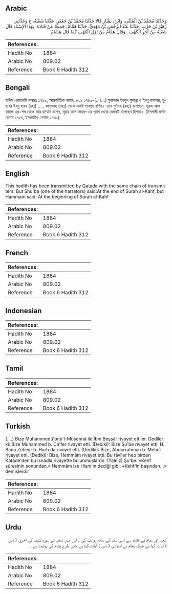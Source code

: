 ## Arabic


<div dir="rtl" lang="ar" style={{fontSize:'larger',backgroundColor:'#f8f9fa',padding:20}}>
وَحَدَّثَنَا مُحَمَّدُ بْنُ الْمُثَنَّى، وَابْنُ، بَشَّارٍ قَالاَ حَدَّثَنَا مُحَمَّدُ بْنُ جَعْفَرٍ، حَدَّثَنَا شُعْبَةُ، ح وَحَدَّثَنِي زُهَيْرُ بْنُ حَرْبٍ، حَدَّثَنَا عَبْدُ الرَّحْمَنِ بْنُ مَهْدِيٍّ، حَدَّثَنَا هَمَّامٌ، جَمِيعًا عَنْ قَتَادَةَ، بِهَذَا الإِسْنَادِ قَالَ شُعْبَةُ مِنْ آخِرِ الْكَهْفِ ‏.‏ وَقَالَ هَمَّامٌ مِنْ أَوَّلِ الْكَهْفِ كَمَا قَالَ هِشَامٌ
</div>
<div style={{backgroundColor:'#f8f9fa',padding:20, marginBottom: 10}}><table> <thead> <tr> <th>References:</th> <th></th> </tr> </thead> <tbody><tr><td>Hadith No</td><td>1884</td></tr><tr><td>Arabic No</td><td>809.02</td></tr><tr><td>Reference</td><td>Book 6 Hadith 312</td></tr></tbody></table></div>

## Bengali


<div dir="ltr" lang="bn" style={{fontSize:'larger',backgroundColor:'#f8f9fa',padding:20}}>
হাদিস একাডেমি নাম্বারঃ ১৭৬৯, আন্তর্জাতিক নাম্বারঃ ৮০৯ ১৭৬৯-(.../...) মুহাম্মাদ ইবনুল মুসান্না ও ইবনু বাশশার, যুহায়র ইবনু হারব (রহঃ) ..... কাতাদাহ (রহঃ) থেকে একই সানাদে বর্ণিত। তবে শু'বাহ (রহঃ) বলেছেন, সূরাহ আল কাহফ এর শেষ থেকে আর হাম্মাম বলেন, সূরাহ আল কাহফ-এর প্রথম থেকে যেমনটি বলেছেন হিশাম। (ইসলামী ফাউন্ডেশন ১৭৫৪, ইসলামীক সেন্টার ১৭৬১)
</div>
<div style={{backgroundColor:'#f8f9fa',padding:20, marginBottom: 10}}><table> <thead> <tr> <th>References:</th> <th></th> </tr> </thead> <tbody><tr><td>Hadith No</td><td>1884</td></tr><tr><td>Arabic No</td><td>809.02</td></tr><tr><td>Reference</td><td>Book 6 Hadith 312</td></tr></tbody></table></div>

## English


<div dir="ltr" lang="en" style={{fontSize:'larger',backgroundColor:'#f8f9fa',padding:20}}>
This hadith has been transmitted by Qatada with the same chain of transmitters. But Shu'ba (one of the narrators) said:At the end of Surah al-Kahf, but Hammam said: At the beginning of Surah al-Kahf
</div>
<div style={{backgroundColor:'#f8f9fa',padding:20, marginBottom: 10}}><table> <thead> <tr> <th>References:</th> <th></th> </tr> </thead> <tbody><tr><td>Hadith No</td><td>1884</td></tr><tr><td>Arabic No</td><td>809.02</td></tr><tr><td>Reference</td><td>Book 6 Hadith 312</td></tr></tbody></table></div>

## French


<div dir="ltr" lang="fr" style={{fontSize:'larger',backgroundColor:'#f8f9fa',padding:20}}>

</div>
<div style={{backgroundColor:'#f8f9fa',padding:20, marginBottom: 10}}><table> <thead> <tr> <th>References:</th> <th></th> </tr> </thead> <tbody><tr><td>Hadith No</td><td>1884</td></tr><tr><td>Arabic No</td><td>809.02</td></tr><tr><td>Reference</td><td>Book 6 Hadith 312</td></tr></tbody></table></div>

## Indonesian


<div dir="ltr" lang="id" style={{fontSize:'larger',backgroundColor:'#f8f9fa',padding:20}}>

</div>
<div style={{backgroundColor:'#f8f9fa',padding:20, marginBottom: 10}}><table> <thead> <tr> <th>References:</th> <th></th> </tr> </thead> <tbody><tr><td>Hadith No</td><td>1884</td></tr><tr><td>Arabic No</td><td>809.02</td></tr><tr><td>Reference</td><td>Book 6 Hadith 312</td></tr></tbody></table></div>

## Tamil


<div dir="ltr" lang="ta" style={{fontSize:'larger',backgroundColor:'#f8f9fa',padding:20}}>

</div>
<div style={{backgroundColor:'#f8f9fa',padding:20, marginBottom: 10}}><table> <thead> <tr> <th>References:</th> <th></th> </tr> </thead> <tbody><tr><td>Hadith No</td><td>1884</td></tr><tr><td>Arabic No</td><td>809.02</td></tr><tr><td>Reference</td><td>Book 6 Hadith 312</td></tr></tbody></table></div>

## Turkish


<div dir="ltr" lang="tr" style={{fontSize:'larger',backgroundColor:'#f8f9fa',padding:20}}>
(….) Bize Muhammedü'bnü'l-Müsennâ ile İbni Beşşâr rivayet ettiler. Dediler ki: Bize Muhammed b. Ca'fer rivayet etti. (Dediki): Bize Şu'be rivayet etti. H. Bana Züheyr b. Harb da rivayet etti. (Dediki): Bize, Abdurrahman b. Mehdi rivayet etti. (Dediki): Bize, Hemmâm rivayet etti. Bu râvîler hep birden Katâde'den bu isnâdla rivayette bulunmuşlardır. (Yalnız) Şu'be: «Kehf sûresinin sonundan.» Hemmâm ise Hişm'ın dediği gibi: «Kehf'in başından...» demişlerdir
</div>
<div style={{backgroundColor:'#f8f9fa',padding:20, marginBottom: 10}}><table> <thead> <tr> <th>References:</th> <th></th> </tr> </thead> <tbody><tr><td>Hadith No</td><td>1884</td></tr><tr><td>Arabic No</td><td>809.02</td></tr><tr><td>Reference</td><td>Book 6 Hadith 312</td></tr></tbody></table></div>

## Urdu


<div dir="rtl" lang="ur" style={{fontSize:'larger',backgroundColor:'#f8f9fa',padding:20}}>
شعبہ اور ہمام نے قتادہ سے اسی سند کے ساتھ روایت کی ۔ اس میں شعبہ نے سورہ کہف کی آخری ( دس ) آیات کہا ہے جبکہ ہمام نے ابتدائی ( دس ) آیات کہا ہے جس طرح ہشام کی روایت ہے ۔
</div>
<div style={{backgroundColor:'#f8f9fa',padding:20, marginBottom: 10}}><table> <thead> <tr> <th>References:</th> <th></th> </tr> </thead> <tbody><tr><td>Hadith No</td><td>1884</td></tr><tr><td>Arabic No</td><td>809.02</td></tr><tr><td>Reference</td><td>Book 6 Hadith 312</td></tr></tbody></table></div>